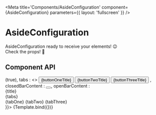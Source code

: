 
<Meta
  title='Components/AsideConfiguration'
  component={AsideConfiguration}
  parameters={{ layout: 'fullscreen' }}
/>

# AsideConfiguration

AsideConfiguration ready to receive your elements! 😉 <br />
Check the props! 👋 <br />

## Component API

<Props />


<Canvas>
  <Story name='AsideConfiguration' args={{
      title : "Configuration",
  buttonOneTitle : 'One',
  buttonTwoTitle : 'Two',
  buttonThreeTitle : 'Three',
  tabOne : "I'm inside.",
  tabTwo : "",
  tabThree : "",
  clickToogleBar,
  clickTab,
  isBarExtendedProp : useState<any>(true), 
  tabs : <> <Button id={'buttonTabAside1'} style={{width: '100%', whiteSpace: "nowrap", fontFamily: 'Roboto Condensed', fontSize: 13, color: "#ffffff", backgroundColor: '#4CB3BA'}} onClick={clickTab}>{buttonOneTitle}</Button>
      <Button id={'buttonTabAside2'} style={{width: '100%', whiteSpace: "nowrap", fontFamily: 'Roboto Condensed', fontSize: 13}} onClick={clickTab}>{buttonTwoTitle}</Button>
      <Button id={'buttonTabAside3'} style={{width: '100%', fontFamily: 'Roboto Condensed', fontSize: 13, whiteSpace: 'nowrap'}} onClick={clickTab}>{buttonThreeTitle}</Button>
    </>,
  closedBarContent : <Button style={{minWidth: 34, minHeight: 34, width: 34,  height: 34, marginTop: 4}}  variant="contained" color="primary" href="#contained-buttons">
      <AirplanemodeActiveIcon />
    </Button>,
  openBarContent : <Nav style={{flexDirection: "column", display: "flex", paddingLeft: 0, listStyle: "none", position: "relative", height: 'calc(100% - 51px)', width: '100%'}}>
  <Typography style={{textAlign: "left", paddingLeft: 10, paddingTop: 5, paddingBottom: 5, fontWeight: 700}}>
    {title}
  </Typography>
  
  <div>
    <ButtonGroup style={{paddingLeft: 15, paddingRight: 15, width: "100%"}} color="primary" aria-label="outlined primary button group">
      {tabs}
    </ButtonGroup>
  </div>

  <div style={{overflow: 'auto', height: '100%'}}>
    {tabOne}
     {tabTwo}
    {tabThree}
  </div>
</Nav> }}>
    {Template.bind({})}
  </Story>
</Canvas>
